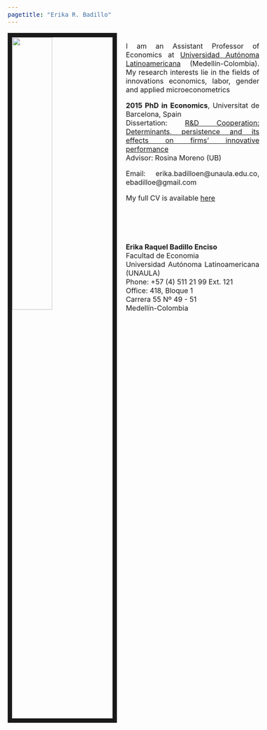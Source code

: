 ---
pagetitle: "Erika R. Badillo"
---
<link rel="stylesheet" href="styles.css" type="text/css">

<img src="images/Fotojulio2019.jpeg" style="width:40%; border:10px solid; margin-right: 20px" align="left">

<style>
body {
text-align: justify}

body{ /* Normal  */
      font-size: 12pt;
  }
</style>
<br>
I am an Assistant Professor of Economics at [Universidad Autónoma Latinoamericana](https://www.unaula.edu.co) (Medellín-Colombia). My research interests lie in the fields of innovations economics, labor, gender and applied microeconometrics 

**2015 PhD in Economics**, Universitat de Barcelona, Spain<br>
Dissertation: [R&D Cooperation: Determinants, persistence and its effects on firms' innovative performance](https://www.tesisenred.net/handle/10803/287325)<br>
Advisor: Rosina Moreno (UB) 

Email: erika.badilloen@unaula.edu.co, ebadilloe@gmail.com

My full CV is available [here](files/BadilloER_CV2020.pdf)


<br>
<br>
<br>

**Erika Raquel Badillo Enciso**<br>
Facultad de Economia<br>
Universidad Autónoma Latinoamericana (UNAULA)<br>
Phone: +57 (4) 511 21 99 Ext. 121<br>
Office: 418, Bloque 1<br>
Carrera 55 Nº 49 - 51<br>
Medellín-Colombia

<!-- <span style="float:right;">texto alineado a la derecha</span></p> -->